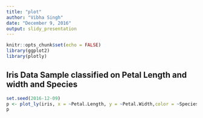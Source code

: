 ---
title: "plot"
author: "Vibha Singh"
date: "December 9, 2016"
output: slidy_presentation
---

```{r setup, include=FALSE}
knitr::opts_chunk$set(echo = FALSE)
library(ggplot2)
library(plotly)
```

## Iris Data Sample classified on Petal Length and width and Species

```{r, echo=FALSE}
set.seed(2016-12-09)
p <- plot_ly(iris, x = ~Petal.Length, y = ~Petal.Width,color = ~Species, mode = "markers", type = "scatter")
p
```

